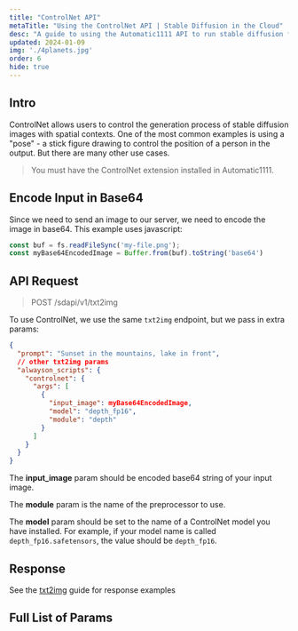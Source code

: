 ```yaml
---
title: "ControlNet API"
metaTitle: "Using the ControlNet API | Stable Diffusion in the Cloud"
desc: "A guide to using the Automatic1111 API to run stable diffusion from an app or a batch process"
updated: 2024-01-09
img: './4planets.jpg'
order: 6
hide: true
---
```






## Intro

ControlNet allows users to control the generation process of stable diffusion images with spatial contexts. One of the  most common examples is using a "pose" - a stick figure drawing to control the position of a person in the output. But there are many other use cases.

> You must have the ControlNet extension installed in Automatic1111.

## Encode Input in Base64

Since we need to send an image to our server, we need to encode the image in base64. This example uses javascript:

```js
const buf = fs.readFileSync('my-file.png');
const myBase64EncodedImage = Buffer.from(buf).toString('base64')
```

## API Request

> POST /sdapi/v1/txt2img

To use ControlNet, we use the same `txt2img` endpoint, but we pass in extra params:

```json
{
  "prompt": "Sunset in the mountains, lake in front",
  // other txt2img params
  "alwayson_scripts": {
    "controlnet": {
      "args": [
        {
          "input_image": myBase64EncodedImage,
          "model": "depth_fp16",
          "module": "depth"
        }
      ]
    }
  }
}
```

The **input_image** param should be encoded base64 string of your input image.

The **module** param is the name of the preprocessor to use.

The **model** param should be set to the name of a ControlNet model you have installed. For example, if your model name is called `depth_fp16.safetensors`, the value should be `depth_fp16`.

## Response

See the [txt2img](txt2img#response) guide for response examples

## Full List of Params

<ParamTable type="controlnet"/>


